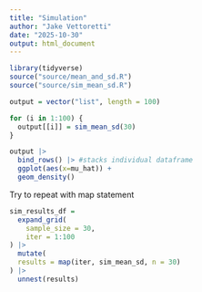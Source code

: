 ```yaml
---
title: "Simulation"
author: "Jake Vettoretti"
date: "2025-10-30"
output: html_document
---
```


```r
library(tidyverse)
source("source/mean_and_sd.R")
source("source/sim_mean_sd.R")
```

```r
output = vector("list", length = 100)

for (i in 1:100) {
  output[[i]] = sim_mean_sd(30)
}

output |> 
  bind_rows() |> #stacks individual dataframe
  ggplot(aes(x=mu_hat)) +
  geom_density()
```

Try to repeat with map statement

```r
sim_results_df = 
  expand_grid(
    sample_size = 30,
    iter = 1:100
) |> 
  mutate(
  results = map(iter, sim_mean_sd, n = 30)
) |> 
  unnest(results)
```



